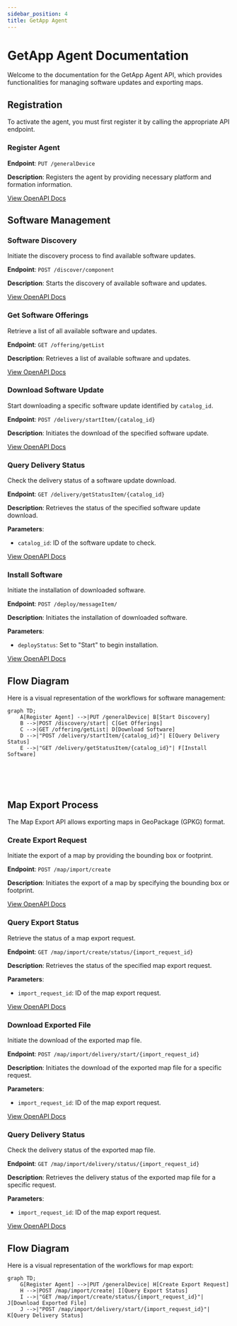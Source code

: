 ```yaml
---
sidebar_position: 4
title: GetApp Agent
---
```


# GetApp Agent Documentation

Welcome to the documentation for the GetApp Agent API, which provides functionalities for managing software updates and exporting maps.

## Registration

To activate the agent, you must first register it by calling the appropriate API endpoint.

### Register Agent

**Endpoint**: `PUT /generalDevice`

**Description**: Registers the agent by providing necessary platform and formation information.

[View OpenAPI Docs](/docs/agent/update-general-device)

## Software Management

### Software Discovery

Initiate the discovery process to find available software updates.

**Endpoint**: `POST /discover/component`

**Description**: Starts the discovery of available software and updates.

[View OpenAPI Docs](/docs/agent/discover-comp)

### Get Software Offerings

Retrieve a list of all available software and updates.

**Endpoint**: `GET /offering/getList`

**Description**: Retrieves a list of available software and updates.

[View OpenAPI Docs](/docs/agent/get-offering)

### Download Software Update

Start downloading a specific software update identified by `catalog_id`.

**Endpoint**: `POST /delivery/startItem/{catalog_id}`

**Description**: Initiates the download of the specified software update.

[View OpenAPI Docs](/docs/agent/start-delivery)

### Query Delivery Status

Check the delivery status of a software update download.

**Endpoint**: `GET /delivery/getStatusItem/{catalog_id}`

**Description**: Retrieves the status of the specified software update download.

**Parameters**:
- `catalog_id`: ID of the software update to check.

[View OpenAPI Docs](/docs/agent/get-delivery-status)

### Install Software

Initiate the installation of downloaded software.

**Endpoint**: `POST /deploy/messageItem/`

**Description**: Initiates the installation of downloaded software.

**Parameters**:
- `deployStatus`: Set to "Start" to begin installation.

[View OpenAPI Docs](/docs/agent/deploy-message)

## Flow Diagram

Here is a visual representation of the workflows for software management:


```mermaid
graph TD;
    A[Register Agent] -->|PUT /generalDevice| B[Start Discovery]
    B -->|POST /discovery/start| C[Get Offerings]
    C -->|GET /offering/getList| D[Download Software]
    D -->|"POST /delivery/startItem/{catalog_id}"| E[Query Delivery Status]
    E -->|"GET /delivery/getStatusItem/{catalog_id}"| F[Install Software]

```
<br/><br/><br/>
## Map Export Process

The Map Export API allows exporting maps in GeoPackage (GPKG) format.

### Create Export Request

Initiate the export of a map by providing the bounding box or footprint.

**Endpoint**: `POST /map/import/create`

**Description**: Initiates the export of a map by specifying the bounding box or footprint.

[View OpenAPI Docs](/docs/agent/map-import-create)

### Query Export Status

Retrieve the status of a map export request.

**Endpoint**: `GET /map/import/create/status/{import_request_id}`

**Description**: Retrieves the status of the specified map export request.

**Parameters**:
- `import_request_id`: ID of the map export request.

[View OpenAPI Docs](/docs/agent/get-map-create-status)

### Download Exported File

Initiate the download of the exported map file.

**Endpoint**: `POST /map/import/delivery/start/{import_request_id}`

**Description**: Initiates the download of the exported map file for a specific request.

**Parameters**:
- `import_request_id`: ID of the map export request.

[View OpenAPI Docs](/docs/agent/get-map-delivery-start)

### Query Delivery Status

Check the delivery status of the exported map file.

**Endpoint**: `GET /map/import/delivery/status/{import_request_id}`

**Description**: Retrieves the delivery status of the exported map file for a specific request.

**Parameters**:
- `import_request_id`: ID of the map export request.

[View OpenAPI Docs](/docs/agent/get-map-delivery-status)

## Flow Diagram

Here is a visual representation of the workflows for map export:

```mermaid
graph TD;
    G[Register Agent] -->|PUT /generalDevice| H[Create Export Request]
    H -->|POST /map/import/create| I[Query Export Status]
    I -->|"GET /map/import/create/status/{import_request_id}"| J[Download Exported File]
    J -->|"POST /map/import/delivery/start/{import_request_id}"| K[Query Delivery Status]

```
